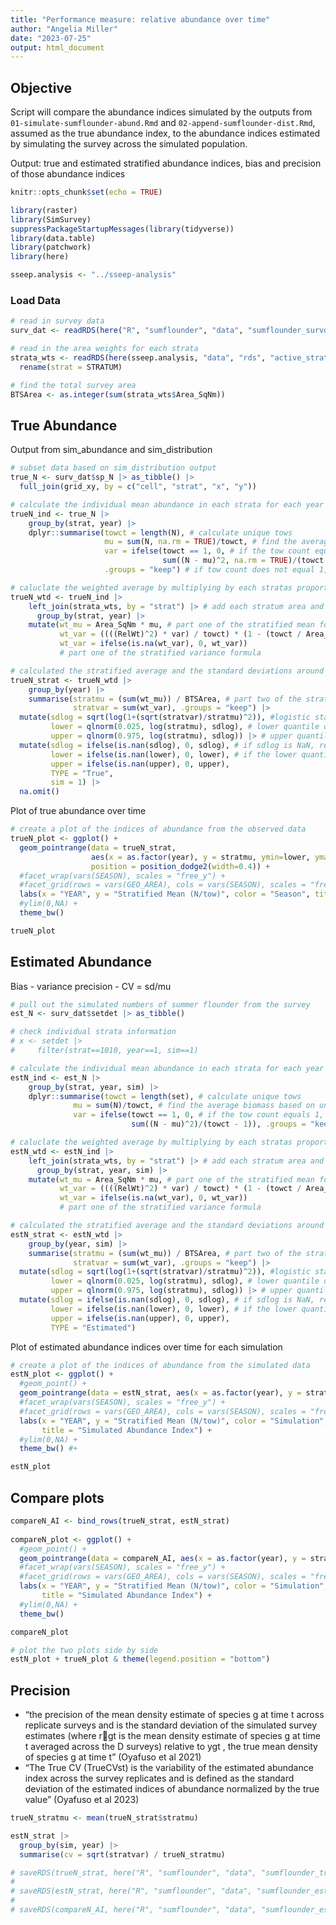 ```yaml
---
title: "Performance measure: relative abundance over time"
author: "Angelia Miller"
date: "2023-07-25"
output: html_document
---
```


## Objective
Script will compare the abundance indices simulated by the outputs from `01-simulate-sumflounder-abund.Rmd` and `02-append-sumflounder-dist.Rmd`, assumed as the true abundance index, to the abundance indices estimated by simulating the survey across the simulated population.

Output: true and estimated stratified abundance indices, bias and precision of those abundance indices


```r
knitr::opts_chunk$set(echo = TRUE)

library(raster)
library(SimSurvey)
suppressPackageStartupMessages(library(tidyverse))
library(data.table)
library(patchwork)
library(here)

sseep.analysis <- "../sseep-analysis"
```


### Load Data 
```r
# read in survey data 
surv_dat <- readRDS(here("R", "sumflounder", "data", "sumflounder_survdat.rds"))

# read in the area weights for each strata 
strata_wts <- readRDS(here(sseep.analysis, "data", "rds", "active_strata_wts.rds")) |>
  rename(strat = STRATUM)

# find the total survey area 
BTSArea <- as.integer(sum(strata_wts$Area_SqNm))
```


## True Abundance 
Output from sim_abundance and sim_distribution
```r
# subset data based on sim_distribution output
true_N <- surv_dat$sp_N |> as_tibble() |>
  full_join(grid_xy, by = c("cell", "strat", "x", "y"))

# calculate the individual mean abundance in each strata for each year and simulation
trueN_ind <- true_N |>
    group_by(strat, year) |>
    dplyr::summarise(towct = length(N), # calculate unique tows
                     mu = sum(N, na.rm = TRUE)/towct, # find the average biomass based on unique tows rather than observations to avoid potential duplication
                     var = ifelse(towct == 1, 0, # if the tow count equals 1, then variance about the mean should be 0
                                  sum((N - mu)^2, na.rm = TRUE)/(towct - 1)), 
                     .groups = "keep") # if tow count does not equal 1, then find the variance of biomass

# caluclate the weighted average by multiplying by each stratas proportional area
trueN_wtd <- trueN_ind |>
    left_join(strata_wts, by = "strat") |> # add each stratum area and relative weight to the dataset based on STRATUM number
      group_by(strat, year) |>
    mutate(wt_mu = Area_SqNm * mu, # part one of the stratified mean formula
           wt_var = ((((RelWt)^2) * var) / towct) * (1 - (towct / Area_SqNm)), 
           wt_var = ifelse(is.na(wt_var), 0, wt_var)) 
           # part one of the stratified variance formula

# calculated the stratified average and the standard deviations around the average 
trueN_strat <- trueN_wtd |>
    group_by(year) |>
    summarise(stratmu = (sum(wt_mu)) / BTSArea, # part two of the stratified mean formula
              stratvar = sum(wt_var), .groups = "keep") |>
  mutate(sdlog = sqrt(log(1+(sqrt(stratvar)/stratmu)^2)), #logistic standard deviation
         lower = qlnorm(0.025, log(stratmu), sdlog), # lower quantile of the logistic normal distribution
         upper = qlnorm(0.975, log(stratmu), sdlog)) |> # upper quantile of the logistic normal distribution
  mutate(sdlog = ifelse(is.nan(sdlog), 0, sdlog), # if sdlog is NaN, replace with 0
         lower = ifelse(is.nan(lower), 0, lower), # if the lower quantile is NaN, replace with 0
         upper = ifelse(is.nan(upper), 0, upper), 
         TYPE = "True",
         sim = 1) |>
  na.omit()

```

Plot of true abundance over time
```r
# create a plot of the indices of abundance from the observed data 
trueN_plot <- ggplot() +
  geom_pointrange(data = trueN_strat, 
                  aes(x = as.factor(year), y = stratmu, ymin=lower, ymax = upper), 
                  position = position_dodge2(width=0.4)) +
  #facet_wrap(vars(SEASON), scales = "free_y") +
  #facet_grid(rows = vars(GEO_AREA), cols = vars(SEASON), scales = "free_y") + 
  labs(x = "YEAR", y = "Stratified Mean (N/tow)", color = "Season", title = "Observed Abundance Index") +
  #ylim(0,NA) +
  theme_bw()

trueN_plot

```



## Estimated Abundance
Bias - variance
precision - CV = sd/mu
```r
# pull out the simulated numbers of summer flounder from the survey
est_N <- surv_dat$setdet |> as_tibble()

# check individual strata information
# x <- setdet |>
#     filter(strat==1010, year==1, sim==1)

# calculate the individual mean abundance in each strata for each year and simulation
estN_ind <- est_N |>
    group_by(strat, year, sim) |>
    dplyr::summarise(towct = length(set), # calculate unique tows
              mu = sum(N)/towct, # find the average biomass based on unique tows rather than observations to avoid potential duplication
              var = ifelse(towct == 1, 0, # if the tow count equals 1, then variance about the mean should be 0
                           sum((N - mu)^2)/(towct - 1)), .groups = "keep") # if tow count does not equal 1, then find the variance of biomass

# caluclate the weighted average by multiplying by each stratas proportional area
estN_wtd <- estN_ind |>
    left_join(strata_wts, by = "strat") |> # add each stratum area and relative weight to the dataset based on STRATUM number
      group_by(strat, year, sim) |>
    mutate(wt_mu = Area_SqNm * mu, # part one of the stratified mean formula
           wt_var = ((((RelWt)^2) * var) / towct) * (1 - (towct / Area_SqNm)), 
           wt_var = ifelse(is.na(wt_var), 0, wt_var)) 
           # part one of the stratified variance formula

# calculated the stratified average and the standard deviations around the average 
estN_strat <- estN_wtd |>
    group_by(year, sim) |>
    summarise(stratmu = (sum(wt_mu)) / BTSArea, # part two of the stratified mean formula
              stratvar = sum(wt_var), .groups = "keep") |>
  mutate(sdlog = sqrt(log(1+(sqrt(stratvar)/stratmu)^2)), #logistic standard deviation
         lower = qlnorm(0.025, log(stratmu), sdlog), # lower quantile of the logistic normal distribution
         upper = qlnorm(0.975, log(stratmu), sdlog)) |> # upper quantile of the logistic normal distribution
  mutate(sdlog = ifelse(is.nan(sdlog), 0, sdlog), # if sdlog is NaN, replace with 0
         lower = ifelse(is.nan(lower), 0, lower), # if the lower quantile is NaN, replace with 0
         upper = ifelse(is.nan(upper), 0, upper), 
         TYPE = "Estimated")

```


Plot of estimated abundance indices over time for each simulation
```r
# create a plot of the indices of abundance from the simulated data 
estN_plot <- ggplot() +
  #geom_point() +
  geom_pointrange(data = estN_strat, aes(x = as.factor(year), y = stratmu, color = as.factor(sim), ymin=lower, ymax = upper), position = position_dodge2(width=0.4)) +
  #facet_wrap(vars(SEASON), scales = "free_y") +
  #facet_grid(rows = vars(GEO_AREA), cols = vars(SEASON), scales = "free_y") + 
  labs(x = "YEAR", y = "Stratified Mean (N/tow)", color = "Simulation", 
       title = "Simulated Abundance Index") +
  #ylim(0,NA) +
  theme_bw() #+ 

estN_plot
```

## Compare plots
```r

compareN_AI <- bind_rows(trueN_strat, estN_strat)  
  
compareN_plot <- ggplot() +
  #geom_point() +
  geom_pointrange(data = compareN_AI, aes(x = as.factor(year), y = stratmu, color = as.factor(sim), shape = TYPE, ymin=lower, ymax = upper), position = position_dodge2(width=0.4)) +
  #facet_wrap(vars(SEASON), scales = "free_y") +
  #facet_grid(rows = vars(GEO_AREA), cols = vars(SEASON), scales = "free_y") + 
  labs(x = "YEAR", y = "Stratified Mean (N/tow)", color = "Simulation", 
       title = "Simulated Abundance Index") +
  #ylim(0,NA) +
  theme_bw() 

compareN_plot

# plot the two plots side by side 
estN_plot + trueN_plot & theme(legend.position = "bottom")

```


## Precision
 - "the precision of the mean density estimate of species g
at time t across replicate surveys and is the standard deviation of the simulated survey estimates (where rgt is the mean density estimate of species g at time t averaged across the D surveys) relative to ygt , the true mean density of species g at time t" (Oyafuso et al 2021)
 - "The True CV (TrueCVst) is the variability of the estimated abundance index across the survey replicates and is defined as the standard deviation of the estimated indices of abundance normalized by the true value" (Oyafuso et al 2023)
```r
trueN_stratmu <- mean(trueN_strat$stratmu)

estN_strat |>
  group_by(sim, year) |> 
  summarise(cv = sqrt(stratvar) / trueN_stratmu)

```


```r
# saveRDS(trueN_strat, here("R", "sumflounder", "data", "sumflounder_trueN-strat.rds"))
# 
# saveRDS(estN_strat, here("R", "sumflounder", "data", "sumflounder_estN-strat.rds"))
# 
# saveRDS(compareN_AI, here("R", "sumflounder", "data", "sumflounder_estN-strat.rds"))

```

